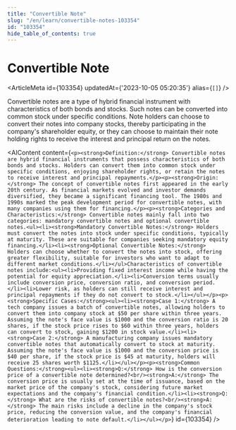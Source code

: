 ```yaml
---
title: "Convertible Note"
slug: "/en/learn/convertible-notes-103354"
id: "103354"
hide_table_of_contents: true
---
```



# Convertible Note

<ArticleMeta id={103354} updatedAt={'2023-10-05 05:20:35'} alias={`[]`} />
<div className='border-solid border-b border-t-0 my-4 border-[var(--ifm-color-gray-300)]' />

Convertible notes are a type of hybrid financial instrument with characteristics of both bonds and stocks. Such notes can be converted into common stock under specific conditions. Note holders can choose to convert their notes into company stocks, thereby participating in the company's shareholder equity, or they can choose to maintain their note holding rights to receive the interest and principal return on the notes.

<AIContent content={`<p><strong>Definition:</strong> Convertible notes are hybrid financial instruments that possess characteristics of both bonds and stocks. Holders can convert them into common stock under specific conditions, enjoying shareholder rights, or retain the notes to receive interest and principal repayments.</p><p><strong>Origin:</strong> The concept of convertible notes first appeared in the early 20th century. As financial markets evolved and investor demands diversified, they became a significant financing tool. The 1980s and 1990s marked the peak development period for convertible notes, with many companies using them for financing.</p><p><strong>Categories and Characteristics:</strong> Convertible notes mainly fall into two categories: mandatory convertible notes and optional convertible notes.<ul><li><strong>Mandatory Convertible Notes:</strong> Holders must convert the notes into stock under specific conditions, typically at maturity. These are suitable for companies seeking mandatory equity financing.</li><li><strong>Optional Convertible Notes:</strong> Holders can choose whether to convert the notes into stock, offering greater flexibility, suitable for investors who want to adapt to different market conditions.</li></ul>Characteristics of convertible notes include:<ul><li>Providing fixed interest income while having the potential for equity appreciation.</li><li>Conversion terms usually include conversion price, conversion ratio, and conversion period.</li><li>Lower risk, as holders can still receive interest and principal repayments if they do not convert to stock.</li></ul></p><p><strong>Specific Cases:</strong><ul><li><strong>Case 1:</strong> A tech company issues a batch of convertible notes, allowing holders to convert them into company stock at $50 per share within three years. Assuming the note's face value is $1000 and the conversion ratio is 20 shares, if the stock price rises to $60 within three years, holders can convert to stock, gaining $1200 in stock value.</li><li><strong>Case 2:</strong> A manufacturing company issues mandatory convertible notes that automatically convert to stock at maturity. Assuming the note's face value is $1000 and the conversion price is $40 per share, if the stock price is $45 at maturity, holders will receive 25 shares worth $1125.</li></ul></p><p><strong>Common Questions:</strong><ul><li><strong>Q:</strong> How is the conversion price of a convertible note determined?<br/><strong>A:</strong> The conversion price is usually set at the time of issuance, based on the market price of the company's stock, considering future market expectations and the company's financial condition.</li><li><strong>Q:</strong> What are the risks of convertible notes?<br/><strong>A:</strong> The main risks include a decline in the company's stock price, reducing the conversion value, and the company's financial deterioration leading to note default.</li></ul></p>`} id={103354} />
